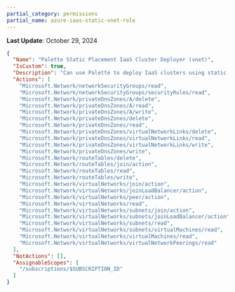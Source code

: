 ```yaml
---
partial_category: permissions
partial_name: azure-iaas-static-vnet-role
---
```

**Last Update**: October 29, 2024

```json
{
  "Name": "Palette Static Placement IaaS Cluster Deployer (vnet)",
  "IsCustom": true,
  "Description": "Can use Palette to deploy IaaS clusters using static placement. This role contains the permissions that must be applied at the virtual network scope level.",
  "Actions": [
    "Microsoft.Network/networkSecurityGroups/read",
    "Microsoft.Network/networkSecurityGroups/securityRules/read",
    "Microsoft.Network/privateDnsZones/A/delete",
    "Microsoft.Network/privateDnsZones/A/read",
    "Microsoft.Network/privateDnsZones/A/write",
    "Microsoft.Network/privateDnsZones/delete",
    "Microsoft.Network/privateDnsZones/read",
    "Microsoft.Network/privateDnsZones/virtualNetworkLinks/delete",
    "Microsoft.Network/privateDnsZones/virtualNetworkLinks/read",
    "Microsoft.Network/privateDnsZones/virtualNetworkLinks/write",
    "Microsoft.Network/privateDnsZones/write",
    "Microsoft.Network/routeTables/delete",
    "Microsoft.Network/routeTables/join/action",
    "Microsoft.Network/routeTables/read",
    "Microsoft.Network/routeTables/write",
    "Microsoft.Network/virtualNetworks/join/action",
    "Microsoft.Network/virtualNetworks/joinLoadBalancer/action",
    "Microsoft.Network/virtualNetworks/peer/action",
    "Microsoft.Network/virtualNetworks/read",
    "Microsoft.Network/virtualNetworks/subnets/join/action",
    "Microsoft.Network/virtualNetworks/subnets/joinLoadBalancer/action",
    "Microsoft.Network/virtualNetworks/subnets/read",
    "Microsoft.Network/virtualNetworks/subnets/virtualMachines/read",
    "Microsoft.Network/virtualNetworks/virtualMachines/read",
    "Microsoft.Network/virtualNetworks/virtualNetworkPeerings/read"
  ],
  "NotActions": [],
  "AssignableScopes": [
    "/subscriptions/$SUBSCRIPTION_ID"
  ]
}
```
